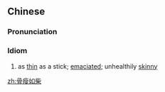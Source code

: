 ==Chinese==
{{zh-forms}}

===Pronunciation===
{{zh-pron
|m=gǔshòurúchái
|cat=id
}}

===Idiom===
{{zh-idiom}}

# as [[thin]] as a stick; [[emaciated]]; unhealthily [[skinny]]

[[zh:骨瘦如柴]]